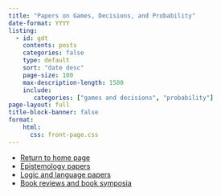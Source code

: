 ```yaml
---
title: "Papers on Games, Decisions, and Probability"
date-format: YYYY
listing: 
  - id: gdt
    contents: posts
    categories: false
    type: default
    sort: "date desc"
    page-size: 100
    max-description-length: 1500
    include:
       categories: ["games and decisions", "probability"]
page-layout: full
title-block-banner: false
format: 
    html:
      css: front-page.css
---
```


:::{#gdt}
:::

- [Return to home page](index.html)
- [Epistemology papers](epist.html)
- [Logic and language papers](language.html)
- [Book reviews and book symposia](books.html)